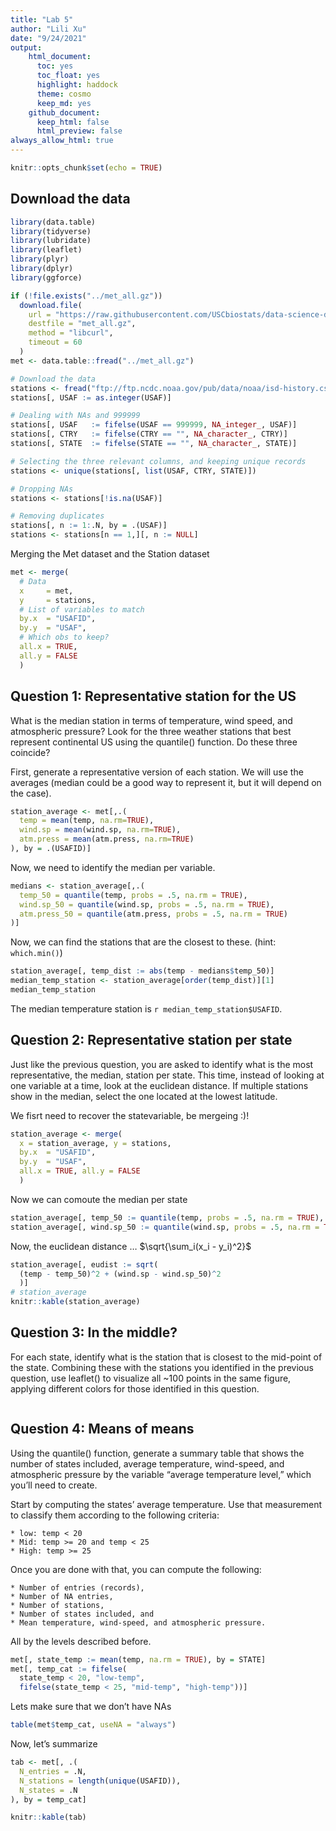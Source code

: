 ```yaml
---
title: "Lab 5"
author: "Lili Xu"
date: "9/24/2021"
output: 
    html_document:
      toc: yes 
      toc_float: yes 
      highlight: haddock
      theme: cosmo
      keep_md: yes
    github_document:
      keep_html: false
      html_preview: false
always_allow_html: true
---
```


```r
knitr::opts_chunk$set(echo = TRUE)
```

## Download the data


```r
library(data.table)
library(tidyverse)
library(lubridate)
library(leaflet)
library(plyr)
library(dplyr)
library(ggforce)
```

```r

if (!file.exists("../met_all.gz"))
  download.file(
    url = "https://raw.githubusercontent.com/USCbiostats/data-science-data/master/02_met/met_all.gz",
    destfile = "met_all.gz",
    method = "libcurl",
    timeout = 60
  )
met <- data.table::fread("../met_all.gz")

# Download the data
stations <- fread("ftp://ftp.ncdc.noaa.gov/pub/data/noaa/isd-history.csv")
stations[, USAF := as.integer(USAF)]

# Dealing with NAs and 999999
stations[, USAF   := fifelse(USAF == 999999, NA_integer_, USAF)]
stations[, CTRY   := fifelse(CTRY == "", NA_character_, CTRY)]
stations[, STATE  := fifelse(STATE == "", NA_character_, STATE)]

# Selecting the three relevant columns, and keeping unique records
stations <- unique(stations[, list(USAF, CTRY, STATE)])

# Dropping NAs
stations <- stations[!is.na(USAF)]

# Removing duplicates
stations[, n := 1:.N, by = .(USAF)]
stations <- stations[n == 1,][, n := NULL]
```

Merging the Met dataset and the Station dataset
```r
met <- merge(
  # Data
  x     = met,      
  y     = stations, 
  # List of variables to match
  by.x  = "USAFID",
  by.y  = "USAF", 
  # Which obs to keep?
  all.x = TRUE,      
  all.y = FALSE
  )

```

## Question 1: Representative station for the US

What is the median station in terms of temperature, wind speed, and atmospheric pressure? Look for the three weather stations that best represent continental US using the quantile() function. Do these three coincide?

First, generate a representative version of each station. We will use the averages (median could be a good way to represent it, but it will depend on the case).
```r
station_average <- met[,.(
  temp = mean(temp, na.rm=TRUE),
  wind.sp = mean(wind.sp, na.rm=TRUE),
  atm.press = mean(atm.press, na.rm=TRUE)
), by = .(USAFID)]
```

Now, we need to identify the median per variable.
```r
medians <- station_average[,.(
  temp_50 = quantile(temp, probs = .5, na.rm = TRUE),
  wind.sp_50 = quantile(wind.sp, probs = .5, na.rm = TRUE),
  atm.press_50 = quantile(atm.press, probs = .5, na.rm = TRUE)
)]
```
Now, we can find the stations that are the closest to these. (hint: `which.min()`)

```r
station_average[, temp_dist := abs(temp - medians$temp_50)]
median_temp_station <- station_average[order(temp_dist)][1] 
median_temp_station
```

The median temperature station is `r median_temp_station$USAFID`.


## Question 2: Representative station per state

Just like the previous question, you are asked to identify what is the most representative, the median, station per state. This time, instead of looking at one variable at a time, look at the euclidean distance. If multiple stations show in the median, select the one located at the lowest latitude.

We fisrt need to recover the statevariable, be mergeing :)!
```r
station_average <- merge(
  x = station_average, y = stations, 
  by.x  = "USAFID",
  by.y  = "USAF", 
  all.x = TRUE, all.y = FALSE
  )
```

Now we can comoute the median per state
```r
station_average[, temp_50 := quantile(temp, probs = .5, na.rm = TRUE), by = STATE]
station_average[, wind.sp_50 := quantile(wind.sp, probs = .5, na.rm = TRUE), by = STATE]
```

Now, the euclidean distance ... $\sqrt{\sum_i(x_i - y_i)^2}$

```r
station_average[, eudist := sqrt(
  (temp - temp_50)^2 + (wind.sp - wind.sp_50)^2
  )]
# station_average
knitr::kable(station_average)
```

## Question 3: In the middle?
For each state, identify what is the station that is closest to the mid-point of the state. Combining these with the stations you identified in the previous question, use leaflet() to visualize all ~100 points in the same figure, applying different colors for those identified in this question.

```r

```

## Question 4: Means of means
Using the quantile() function, generate a summary table that shows the number of states included, average temperature, wind-speed, and atmospheric pressure by the variable “average temperature level,” which you’ll need to create.

Start by computing the states’ average temperature. Use that measurement to classify them according to the following criteria:

    * low: temp < 20
    * Mid: temp >= 20 and temp < 25
    * High: temp >= 25
Once you are done with that, you can compute the following:

    * Number of entries (records),
    * Number of NA entries,
    * Number of stations,
    * Number of states included, and
    * Mean temperature, wind-speed, and atmospheric pressure.
    
All by the levels described before.
```r
met[, state_temp := mean(temp, na.rm = TRUE), by = STATE]
met[, temp_cat := fifelse(
  state_temp < 20, "low-temp",
  fifelse(state_temp < 25, "mid-temp", "high-temp"))]
```

Lets make sure that we don't have NAs
```r
table(met$temp_cat, useNA = "always")
```

Now, let's summarize

```r
tab <- met[, .(
  N_entries = .N,
  N_stations = length(unique(USAFID)),
  N_states = .N
), by = temp_cat]

knitr::kable(tab)
```

